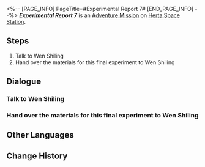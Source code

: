 <%-- [PAGE_INFO]
PageTitle=#Experimental Report 7#
[END_PAGE_INFO] --%>
{{Stub|Dialogue.}}
{{Mission Infobox
|id            = 8000177
|title         = 
|image         = <!--Mission Experimental Report 7.png-->
|type          = Adventure
|event_name    = 
|chapter       = 
|requirements  = 
* [[Trailblaze Mission]] ''[[The Past Will Return as an Avalanche]]'' completed
* [[Adventure Mission]] ''[[Experimental Report 6]]'' completed
* Reach [[Trailblaze Level]] 21
|summary       = <!--official mission summary from Fate's Atlas-->
|characters    = Trailblazer
|startLocation = [[Herta Space Station]] - [[Master Control Zone]]
|world         = Herta Space Station
|area          = Master Control Zone
|prev          = Experimental Report 6
|next          = 
|rewards       = 
}}
'''''Experimental Report 7''''' is an [[Adventure Mission]] on [[Herta Space Station]].

==Steps==
# Talk to Wen Shiling
# Hand over the materials for this final experiment to Wen Shiling

<!--
==Gameplay Notes==

--><!--
==Trial Character==

-->
==Dialogue==
{{Stub Dialogue}}

===Talk to Wen Shiling===
{{Mission Description|type=adventure|location=Master Control Zone|It's the final experiment, finally. Ask Wen Shiling what materials are still missing in this experiment.}}
{{Dialogue Start}}
:{{tx}}
{{Dialogue End}}

===Hand over the materials for this final experiment to Wen Shiling===
{{Mission Description|type=adventure|location=Master Control Zone|update|After settling on the final round of topics, hand over the materials to Wen Shiling, and you're done.}}
{{Dialogue Start}}
:{{tx}}
{{Dialogue End}}

==Other Languages==
{{Other Languages
|en   = Experimental Report 7
|zhs  = 实验报告•其七
|zht  = 實驗報告•其七
|ja   = 実験報告書・7
|ko   = 실험 보고서•7
|es   = Informe de experimento VII
|fr   = Rapport d'expérience 7
|ru   = Отчёт VII
|th   = รายงานการทดลอง 7
|vi   = Báo Cáo Thí Nghiệm 7
|de   = Experimentbericht 7
|id   = Laporan Eksperimen 7
|pt   = Relatório Experimental 7
}}

==Change History==
{{Change History|1.1}}
